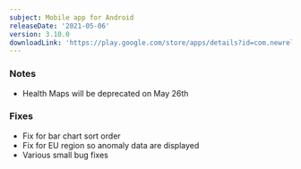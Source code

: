 ```yaml
---
subject: Mobile app for Android
releaseDate: '2021-05-06'
version: 3.10.0
downloadLink: 'https://play.google.com/store/apps/details?id=com.newrelic.rpm'
---
```


### Notes

- Health Maps will be deprecated on May 26th

### Fixes

- Fix for bar chart sort order
- Fix for EU region so anomaly data are displayed
- Various small bug fixes
